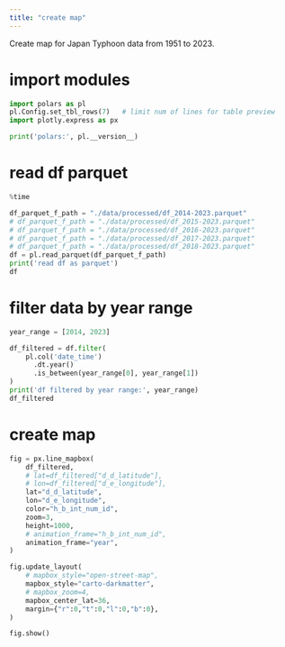 ```yaml
---
title: "create map"
---
```


Create map for Japan Typhoon data from 1951 to 2023.

::: {.column-screen}


# import modules 
```python
import polars as pl
pl.Config.set_tbl_rows(7)   # limit num of lines for table preview
import plotly.express as px

print('polars:', pl.__version__)
```


# read df parquet 
```python
%time

df_parquet_f_path = "./data/processed/df_2014-2023.parquet"
# df_parquet_f_path = "./data/processed/df_2015-2023.parquet"
# df_parquet_f_path = "./data/processed/df_2016-2023.parquet"
# df_parquet_f_path = "./data/processed/df_2017-2023.parquet"
# df_parquet_f_path = "./data/processed/df_2018-2023.parquet"
df = pl.read_parquet(df_parquet_f_path)
print('read df as parquet')
df
```


# filter data by year range
```python
year_range = [2014, 2023]

df_filtered = df.filter(
    pl.col('date_time')
      .dt.year()
      .is_between(year_range[0], year_range[1])
)
print('df filtered by year range:', year_range)
df_filtered
```


# create map 
```python
fig = px.line_mapbox(
    df_filtered,
    # lat=df_filtered["d_d_latitude"],
    # lon=df_filtered["d_e_longitude"],
    lat="d_d_latitude",
    lon="d_e_longitude",
    color="h_b_int_num_id",
    zoom=3,
    height=1000,
    # animation_frame="h_b_int_num_id",
    animation_frame="year",
)

fig.update_layout(
    # mapbox_style="open-street-map",
    mapbox_style="carto-darkmatter",
    # mapbox_zoom=4,
    mapbox_center_lat=36,
    margin={"r":0,"t":0,"l":0,"b":0},
)

fig.show()
```


:::
